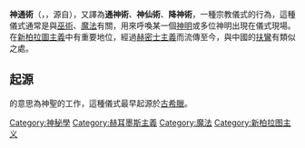 {{赫耳墨斯主義}}
'''神通術'''（{{lang-en|Theurgy}}，{{IPAc-en|ˈ|θ|iː|ɜr|dʒ|i}}，源自{{lang-grc|θεουργία}}），又譯為'''通神術'''、'''神仙術'''、'''降神術'''，一種宗教儀式的行為，這種儀式通常是與[[巫術|巫術]]、[[魔法|魔法]]有關，用來呼喚某一個[[神明|神明]]或多位神明出現在儀式現場。在[[新柏拉圖主義|新柏拉圖主義]]中有重要地位，經過[[赫密士主義|赫密士主義]]而流傳至今，與中國的[[扶鸞|扶鸞]]有類似之處。

==起源==
{{lang-grc|θεουργία}}的意思為神聖的工作，這種儀式最早起源於[[古希臘|古希臘]]。

[[Category:神秘學|Category:神秘學]]
[[Category:赫耳墨斯主義|Category:赫耳墨斯主義]]
[[Category:魔法|Category:魔法]]
[[Category:新柏拉图主义|Category:新柏拉图主义]]